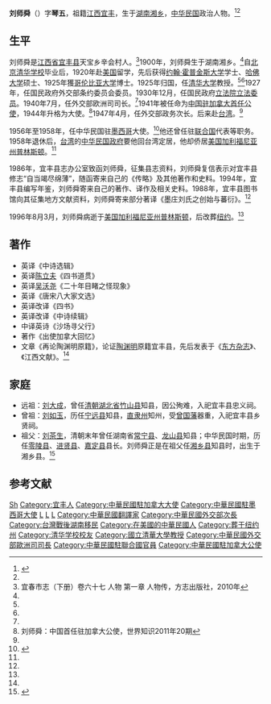 '''刘师舜'''（{{bd|1900年||1996年|8月3月}}）字'''琴五'''，祖籍[[江西|江西]][[宜丰|宜丰]]，生于[[湖南|湖南]][[湘乡|湘乡]]，[[中华民国|中华民国]]政治人物。<ref name=sx>{{Cite web |url=http://jds.cass.cn/ztyj/zwgx/2008/11/24/7656.html |title=左双文，九一八事变后的《国民外交杂志》及其政治主张，史学月刊2007年第3期 |accessdate=2013-06-10 |archive-date=2013-11-10 |archive-url=https://web.archive.org/web/20131110200713/http://jds.cass.cn/ztyj/zwgx/2008/11/24/7656.html |dead-url=no }}</ref><ref name=yc/>

==生平==
刘师舜是[[江西省|江西省]][[宜丰县|宜丰县]]天宝乡辛会村人。<ref name=yc>宜春市志（下册）卷六十七 人物 第一章 人物传，方志出版社，2010年</ref>1900年，刘师舜生于湖南湘乡。<ref name=sx/>自[[北京|北京]][[清华学校|清华学校]]毕业后，1920年赴[[美国|美国]]留学，先后获得[[约翰·霍普金斯大学|约翰·霍普金斯大学]]学士、[[哈佛大学|哈佛大学]]硕士、1925年獲[[哥伦比亚大学|哥伦比亚大学]]博士。1925年归国，任[[清华大学|清华大学]]教授。<ref name=sx/><ref name=yc/>1927年，任国民政府外交部条约委员会委员。1930年12月，任国民政府[[立法院|立法院]][[立法委员|立法委员]]。1940年7月，任外交部欧洲司司长。<ref name=sx/>1941年被任命为[[中国驻加拿大大使列表|中国驻加拿大首任公使]]，1944年升格为大使。<ref>刘师舜：中国首任驻加拿大公使，世界知识2011年20期</ref>1947年4月，任外交部政务次长。后来赴[[台湾|台湾]]。<ref name=sx/>

1956年至1958年，任中华民国驻[[墨西哥|墨西哥]]大使。<ref>{{cite book|title=台灣歷史辭典（附錄）|author=許雪姬|publisher=行政院文化建設委員會|chapter=中華民國歷任駐外大使(遷臺後，1949~2003.10)}}</ref>他还曾任驻[[联合国|联合国]]代表等职务。1958年退休后，[[台湾|台湾]]的[[中华民国政府|中华民国政府]]要他回台湾定居，他却侨居[[美国|美国]][[加利福尼亚州|加利福尼亚州]][[普林斯顿|普林斯顿]]。<ref name=yc/>

1986年，宜丰县志办公室致函刘师舜，征集县志资料，刘师舜复信表示对宜丰县修志“自当竭尽绵薄”，随函寄来自己的《传略》及其他著作和史料。1994年，宜丰县编写年鉴，刘师舜寄来自己的著作、译作及相关史料。1988年，宜丰县图书馆向其征集地方文献资料，刘师舜寄来部分著译《墨庄刘氏之创始与蕃衍》。<ref name=yf/>

1996年8月3月，刘师舜病逝于[[美国|美国]][[加利福尼亚州|加利福尼亚州]][[普林斯顿|普林斯顿]]，后改葬[[纽约|纽约]]。<ref name=yc/>

==著作==
*英译《中诗选辑》
*英译[[陈立夫|陈立夫]]《四书道贯》
*英译[[吴沃尧|吴沃尧]]《二十年目睹之怪现象》
*英译《唐宋八大家文选》
*英译改译《四书》
*英译改译《中诗续辑》
*中译英诗《沙场寻父行》
*著作《出使加拿大回忆》
*文章《再论陶渊明原籍》，论证[[陶渊明|陶渊明]]原籍宜丰县，先后发表于《[[东方杂志|东方杂志]]》、《江西文献》。<ref name=yf/>

==家庭==
*远祖：[[刘大成|刘大成]]，曾任[[清朝|清朝]][[湖北省|湖北省]][[竹山县|竹山县]]知县，因公殉难，入祀宜丰县忠义祠。
*曾祖：[[刘如玉|刘如玉]]，历任[[宁远县|宁远县]]知县，[[直隶州|直隶州]]知州，受[[曾国藩|曾国藩]]器重，入祀宜丰县乡贤祠。
*祖父：[[刘茶生|刘茶生]]，清朝末年曾任湖南省[[常宁县|常宁县]]、[[龙山县|龙山县]]知县；中华民国时期，历任[[零陵县|零陵县]]、[[进贤县|进贤县]]、[[嘉定县|嘉定县]]县长。刘师舜正是在祖父任[[湘乡县|湘乡县]]知县时，出生于湘乡县。<ref name=yf>{{Cite web |url=http://www.jxyf.gov.cn/News/RWLS/2007/YF_200710123100.html |title=刘师舜 (1900—1996)，宜丰县人民政府，于2013-06-10查阅 |accessdate=2013-06-10 |archive-date=2013-03-18 |archive-url=https://web.archive.org/web/20130318145917/http://jxyf.gov.cn/News/RWLS/2007/YF_200710123100.html |dead-url=no }}</ref>

==参考文献==
{{reflist}}

{{start box}}
{{s-dip}}
{{s-new}}
{{s-title|[[中国驻加拿大大使列表|中华民国驻加拿大公使]]|1941年11月—1944年2月}}
{{s-after|（升格为大使）}}
{{s-before|（自公使升格）}}
{{s-title|[[中国驻加拿大大使列表|中华民国驻加拿大大使]]|1944年2月—1947年5月}}
{{s-after|[[刘锴_(外交官)|刘锴]]}}
{{s-before|[[冯执正|冯执正]]}}
{{s-title|[[中国驻墨西哥大使列表|中华民国驻墨西哥大使]]|1956年4月—1958年3月}}
{{s-after|[[何凤山|何凤山]]}}
{{end box}}

{{第2屆中華民國訓政時期立法委員名單}}
{{DEFAULTSORT:Liu刘}}
[[Category:刘姓|Sh]]
[[Category:宜丰人|Category:宜丰人]]
[[Category:中華民國駐加拿大大使|Category:中華民國駐加拿大大使]]
[[Category:中華民國駐墨西哥大使|Category:中華民國駐墨西哥大使]]
[[Category:约翰斯·霍普金斯大学校友|L]]
[[Category:哥倫比亞大學校友|L]]
[[Category:哈佛大學校友|L]]
[[Category:中華民國翻譯家|Category:中華民國翻譯家]]
[[Category:中華民國外交部次長|Category:中華民國外交部次長]]
[[Category:台灣戰後湖南移民|Category:台灣戰後湖南移民]]
[[Category:在美國的中華民國人|Category:在美國的中華民國人]]
[[Category:葬于纽约州|Category:葬于纽约州]]
[[Category:清华学校校友|Category:清华学校校友]]
[[Category:國立清華大學教授|Category:國立清華大學教授]]
[[Category:中華民國外交部歐洲司司長|Category:中華民國外交部歐洲司司長]]
[[Category:中華民國駐聯合國官員|Category:中華民國駐聯合國官員]]
[[Category:中華民國駐加拿大公使|Category:中華民國駐加拿大公使]]